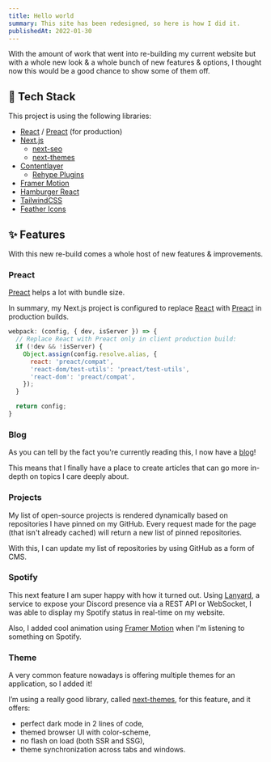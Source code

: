 ```yaml
---
title: Hello world
summary: This site has been redesigned, so here is how I did it.
publishedAt: 2022-01-30
---
```


With the amount of work that went into re-building my current website but with a
whole new look & a whole bunch of new features & options, I thought now this
would be a good chance to show some of them off.

## 🔨 Tech Stack

This project is using the following libraries:

- [React][react] / [Preact][preact] (for production)
- [Next.js][nextjs]
  - [next-seo][next-seo]
  - [next-themes][next-themes]
- [Contentlayer][contentlayer]
  - [Rehype Plugins][rehypejs]
- [Framer Motion][framer-motion]
- [Hamburger React][hamburger-react]
- [TailwindCSS][tailwindcss]
- [Feather Icons][feathericons]

## **✨** Features

With this new re-build comes a whole host of new features & improvements.

### Preact

[Preact][preact] helps a lot with bundle size.

In summary, my Next.js project is configured to replace [React][react] with
[Preact][preact] in production builds.

```ts:next.config.js
webpack: (config, { dev, isServer }) => {
  // Replace React with Preact only in client production build:
  if (!dev && !isServer) {
    Object.assign(config.resolve.alias, {
      react: 'preact/compat',
      'react-dom/test-utils': 'preact/test-utils',
      'react-dom': 'preact/compat',
    });
  }

  return config;
}
```

### Blog

As you can tell by the fact you're currently reading this, I now have a
[blog](/blog)!

This means that I finally have a place to create articles that can go more
in-depth on topics I care deeply about.

### Projects

My list of open-source projects is rendered dynamically based on repositories
I have pinned on my GitHub.
Every request made for the page (that isn't already cached) will return a new
list of pinned repositories.

With this, I can update my list of repositories by using GitHub as a form of CMS.

### Spotify

This next feature I am super happy with how it turned out. Using
[Lanyard][lanyard], a service to expose your Discord
presence via a REST API or WebSocket, I was able to display my Spotify status
in real-time on my website.

Also, I added cool animation using [Framer Motion][framer-motion] when I'm
listening to something on Spotify.

<CenteredImage
  src="/static/images/posts/hello-world/spotify.gif"
  alt="Spotify animation in action"
  width={162}
  height={21}
  priority
/>

### Theme

A very common feature nowadays is offering multiple themes for an application,
so I added it!

I’m using a really good library, called [next-themes][next-themes], for this
feature, and it offers:

- perfect dark mode in 2 lines of code,
- themed browser UI with color-scheme,
- no flash on load (both SSR and SSG),
- theme synchronization across tabs and windows.

[react]: https://reactjs.org
[preact]: https://preactjs.com
[nextjs]: https://nextjs.org
[next-seo]: https://github.com/garmeeh/next-seo
[next-themes]: https://github.com/pacocoursey/next-themes
[contentlayer]: https://github.com/contentlayerdev/contentlayer
[rehypejs]: https://github.com/rehypejs
[framer-motion]: https://www.framer.com/motion
[hamburger-react]: https://github.com/luukdv/hamburger-react
[tailwindcss]: https://tailwindcss.com
[feathericons]: https://feathericons.com
[lanyard]: https://github.com/Phineas/lanyard
